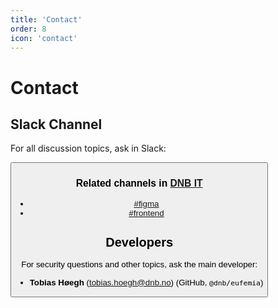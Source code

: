 ```yaml
---
title: 'Contact'
order: 8
icon: 'contact'
---
```



# Contact

## Slack Channel

For all discussion topics, ask in Slack:

<Button
  href="https://dnb-it.slack.com/archives/CMXABCHEY"
  text="#eufemia-web"
/>

### Related channels in [DNB IT](https://dnb-it.slack.com)

- [#figma](https://dnb-it.slack.com/archives/CEA5N836V)
- [#frontend](https://dnb-it.slack.com/archives/CFC7QK21E)

## Developers

For security questions and other topics, ask the main developer:

- **Tobias Høegh** (tobias.hoegh@dnb.no) (GitHub, `@dnb/eufemia`)
